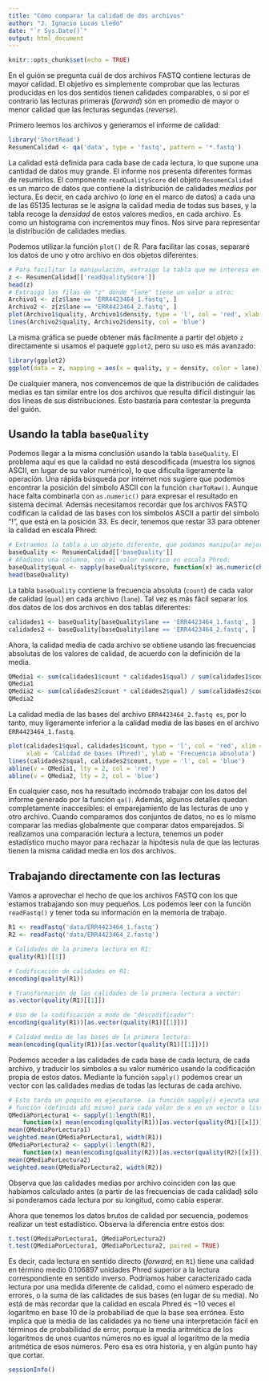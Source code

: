 ```yaml
---
title: "Cómo comparar la calidad de dos archivos"
author: "J. Ignacio Lucas Lledó"
date: "`r Sys.Date()`"
output: html_document
---
```


```r
knitr::opts_chunk$set(echo = TRUE)
```

En el guión se pregunta cuál de dos archivos FASTQ contiene lecturas de mayor calidad.
El objetivo es simplemente comprobar que las lecturas producidas en los dos sentidos
tienen calidades comparables, o si por el contrario las lecturas primeras (*forward*)
són en promedio de mayor o menor calidad que las lecturas segundas (*reverse*).

Primero leemos los archivos y generamos el informe de calidad:

```r
library('ShortRead')
ResumenCalidad <- qa('data', type = 'fastq', pattern = '*.fastq')
```

La calidad está definida para cada base de cada lectura, lo que supone una cantidad de
datos muy grande. El informe nos presenta diferentes formas de resumirlos. El componente
`readQualityScore` del objeto `ResumenCalidad` es un marco de datos que contiene la distribución
de calidades *medias* por lectura. Es decir, en cada archivo (o *lane* en el marco de datos)
a cada una de las 65135 lecturas se le asigna la calidad media de todas sus bases, y la tabla
recoge la *densidad* de estos valores medios, en cada archivo. Es como un histograma con incrementos
muy finos. Nos sirve para representar la distribución de calidades medias.

Podemos utilizar la función `plot()` de R. Para facilitar las cosas, separaré los datos de uno
y otro archivo en dos objetos diferentes.

```r
# Para facilitar la manipulación, extraigo la tabla que me interesa en un objeto indpendiente:
z <- ResumenCalidad[['readQualityScore']] 
head(z)
# Extraigo las filas de "z" donde "lane" tiene un valor u otro:
Archivo1 <- z[z$lane == 'ERR4423464_1.fastq', ]
Archivo2 <- z[z$lane == 'ERR4423464_2.fastq', ]
plot(Archivo1$quality, Archivo1$density, type = 'l', col = 'red', xlab = 'Calidad', ylab = 'Densidad')
lines(Archivo2$quality, Archivo2$density, col = 'blue')
```

La misma gráfica se puede obtener más fácilmente a partir del objeto `z` directamente si usamos
el paquete `ggplot2`, pero su uso es más avanzado:

```r
library(ggplot2)
ggplot(data = z, mapping = aes(x = quality, y = density, color = lane)) + geom_line()
```

De cualquier manera, nos convencemos de que la distribución de calidades medias es tan similar
entre los dos archivos que resulta difícil distinguir las dos líneas de sus distribuciones. Esto
bastaría para contestar la pregunta del guión.

## Usando la tabla `baseQuality`
Podemos llegar a la misma conclusión
usando la tabla `baseQuality`. El problema aquí es que la calidad no está descodificada
(muestra los signos ASCII, en lugar de su valor numérico), lo que dificulta ligeramente
la operación. Una rápida búsqueda por internet nos sugiere que podemos encontrar la posición
del símbolo ASCII con la función `charToRaw()`. Aunque hace falta combinarla con `as.numeric()`
para expresar el resultado en sistema decimal. Además necesitamos recordar que los archivos
FASTQ codifican la calidad de las bases con los símbolos ASCII a partir del símbolo "!", que
está en la posición 33. Es decir, tenemos que restar 33 para obtener la calidad en escala Phred:

```r
# Extraemos la tabla a un objeto diferente, que podamos manipular mejor.
baseQuality <- ResumenCalidad[['baseQuality']]
# Añadimos una columna, con el valor numérico en escala Phred:
baseQuality$qual <- sapply(baseQuality$score, function(x) as.numeric(charToRaw(x))) - 33
head(baseQuality)
```

La tabla `baseQuality` contiene la frecuencia absoluta (`count`) de cada valor de calidad (`qual`)
en cada archivo (`lane`). Tal vez es más fácil separar los dos datos de los dos archivos en dos
tablas diferentes:

```r
calidades1 <- baseQuality[baseQuality$lane == 'ERR4423464_1.fastq', ]
calidades2 <- baseQuality[baseQuality$lane == 'ERR4423464_2.fastq', ]
```

Ahora, la calidad media de cada archivo se obtiene usando las frecuencias
absolutas de los valores de calidad, de acuerdo con la definición de la media.

```r
QMedia1 <- sum(calidades1$count * calidades1$qual) / sum(calidades1$count)
QMedia1
QMedia2 <- sum(calidades2$count * calidades2$qual) / sum(calidades2$count)
QMedia2
```

La calidad media de las bases del archivo `ERR4423464_2.fastq es`, por lo tanto,
muy ligeramente inferior a la calidad media de las bases en el archivo `ERR4423464_1.fastq`.

```r
plot(calidades1$qual, calidades1$count, type = 'l', col = 'red', xlim = c(30, 40),
     xlab = 'Calidad de bases (Phred)', ylab = 'Frecuencia absoluta')
lines(calidades2$qual, calidades2$count, type = 'l', col = 'blue')
abline(v = QMedia1, lty = 2, col = 'red')
abline(v = QMedia2, lty = 2, col = 'blue')
```

En cualquier caso, nos ha resultado incómodo trabajar con los datos del informe
generado por la función `qa()`. Además, algunos detalles quedan completamente
inaccesibles: el emparejamiento de las lecturas de uno y otro archivo. Cuando
comparamos dos conjuntos de datos, no es lo mismo comparar las medias globalmente
que comparar datos emparejados. Si realizamos una comparación lectura a lectura,
tenemos un poder estadístico mucho mayor para rechazar la hipótesis nula de que
las lecturas tienen la misma calidad media en los dos archivos. 

## Trabajando directamente con las lecturas
Vamos a aprovechar el hecho de que los archivos FASTQ con los que estamos trabajando son muy
pequeños. Los podemos leer con la función `readFastq()` y tener toda su información en la memoria
de trabajo.

```r
R1 <- readFastq('data/ERR4423464_1.fastq')
R2 <- readFastq('data/ERR4423464_2.fastq')

# Calidades de la primera lectura en R1:
quality(R1)[[1]]

# Codificación de calidades en R1:
encoding(quality(R1))

# Transformación de las calidades de la primera lectura a vector:
as.vector(quality(R1)[[1]])

# Uso de la codificación a modo de "descodificador":
encoding(quality(R1))[as.vector(quality(R1)[[1]])]

# Calidad media de las bases de la primera lectura:
mean(encoding(quality(R1))[as.vector(quality(R1)[[1]])])
```

Podemos acceder a las calidades de cada base de cada lectura, de cada archivo, y traducir los símbolos
a su valor numérico usando la codificación propia de estos datos. Mediante la función `sapply()` podemos
crear un vector con las calidades medias de todas las lecturas de cada archivo.

```r
# Esto tarda un poquito en ejecutarse. La función sapply() ejecuta una
# función (definida ahí mismo) para cada valor de x en un vector o lista:
QMediaPorLectura1 <- sapply(1:length(R1),
    function(x) mean(encoding(quality(R1))[as.vector(quality(R1)[[x]])]))
mean(QMediaPorLectura1)
weighted.mean(QMediaPorLectura1, width(R1))
QMediaPorLectura2 <- sapply(1:length(R2),
    function(x) mean(encoding(quality(R2))[as.vector(quality(R2)[[x]])]))
mean(QMediaPorLectura2)
weighted.mean(QMediaPorLectura2, width(R2))
```

Observa que las calidades medias por archivo coinciden con las que habíamos
calculado antes (a partir de las frecuencias de cada calidad) sólo si ponderamos
cada lectura por su longitud, como cabía esperar.

Ahora que tenemos los datos brutos de calidad por secuencia, podemos realizar un
test estadístico. Observa la diferencia entre estos dos:

```r
t.test(QMediaPorLectura1, QMediaPorLectura2)
t.test(QMediaPorLectura1, QMediaPorLectura2, paired = TRUE)
```

Es decir, cada lectura en sentido directo (*forward*, en `R1`) tiene una
calidad en término medio 0.106897 unidades Phred superior a la lectura
correspondiente en sentido inverso. Podríamos haber caracterizado cada
lectura por una medida diferente de calidad, como el número esperado de
errores, o la suma de las calidades de sus bases (en lugar de su media).
No está de más recordar que la calidad en escala Phred és $-10$ veces
el logaritmo en base 10 de la probabiliad de que la base sea errónea. Esto
implica que la media de las calidades ya no tiene una interpretación
fácil en términos de probabilidad de error, porque la media aritmética de los logaritmos
de unos cuantos números no es igual al logaritmo de la media aritmética de esos números.
Pero esa es otra historia, y en algún punto hay que cortar.

```r
sessionInfo()
```
